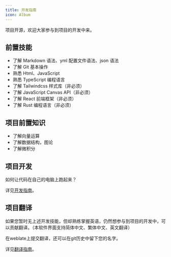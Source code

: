 ```yaml
---
title: 开发指南
icon: Album
---
```


项目开源，欢迎大家参与到项目的开发中来。

## 前置技能

- 了解 Markdown 语法、yml 配置文件语法、json 语法
- 了解 Git 基本操作
- 熟悉 Html、JavaScript
- 熟悉 TypeScript 编程语言
- 了解 Tailwindcss 样式库（非必须）
- 了解 JavaScript Canvas API（非必须）
- 了解 React 前端框架（非必须）
- 了解 Rust 编程语言（非必须）

## 项目前置知识

- 了解向量运算
- 了解数据结构，图论
- 了解微积分

## 项目开发

如何让代码在自己的电脑上跑起来？

详见[开发指南](./contribute/env)。

## 项目翻译

如果您暂时无上述开发技能，但却熟练掌握英语，仍然想参与到项目的开发中，可以贡献翻译。（本软件界面支持简体中文、繁体中文、英文翻译）

在weblate上提交翻译，还可以在git历史中留下您的名字。

详见[翻译指南](./contribute/weblate)。